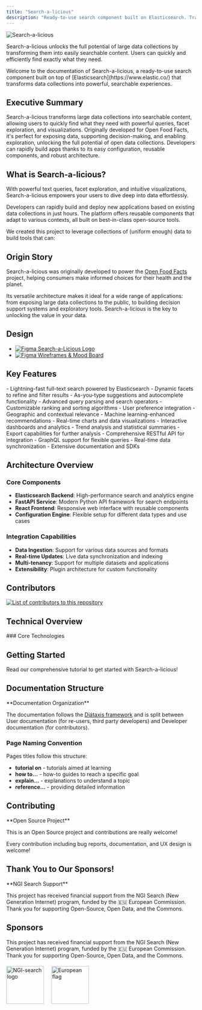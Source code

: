```yaml
---
title: "Search-a-licious"
description: "Ready-to-use search component built on Elasticsearch. Transform large data collections into searchable, explorable content with powerful queries and visualizations."
---
```



![Search-a-licious](<./(docs)/assets/RVB_HORIZONTAL_WHITE_BG_SEARCH-A-LICIOUS-50.png> "Search-a-licious logo")

Search-a-licious unlocks the full potential of large data collections by transforming them into easily searchable content. Users can quickly and efficiently find exactly what they need.

<Callout type="info">
  Welcome to the documentation of Search-a-licious, a ready-to-use search
  component built on top of [Elasticsearch](https://www.elastic.co/) that
  transforms data collections into powerful, searchable experiences.
</Callout>

## Executive Summary

<Callout>
  Search-a-licious transforms large data collections into searchable content,
  allowing users to quickly find what they need with powerful queries, facet
  exploration, and visualizations. Originally developed for Open Food Facts,
  it's perfect for exposing data, supporting decision-making, and enabling
  exploration, unlocking the full potential of open data collections. Developers
  can rapidly build apps thanks to its easy configuration, reusable components,
  and robust architecture.
</Callout>

## What is Search-a-licious?

With powerful text queries, facet exploration, and intuitive visualizations, Search-a-licious empowers your users to dive deep into data effortlessly.

Developers can rapidly build and deploy new applications based on existing data collections in just hours. The platform offers reusable components that adapt to various contexts, all built on best-in-class open-source tools.

We created this project to leverage collections of (uniform enough) data to build tools that can:

<Cards>
  <Card
    title="Reach Large Public"
    description="Make data accessible to a wide audience through intuitive search interfaces"
  />
  <Card
    title="Smart Filtering"
    description="Help users find items according to specific criteria with advanced faceting"
  />
  <Card
    title="Data Exploration"
    description="Enable data exploration and generate useful insights through visualizations"
  />
  <Card
    title="Rapid Development"
    description="Accelerate application development with reusable search components"
  />
</Cards>

## Origin Story

Search-a-licious was originally developed to power the [Open Food Facts](https://world.openfoodfacts.org/) project, helping consumers make informed choices for their health and the planet.

Its versatile architecture makes it ideal for a wide range of applications: from exposing large data collections to the public, to building decision support systems and exploratory tools. Search-a-licious is the key to unlocking the value in your data.

## Design

- [![Figma](https://img.shields.io/badge/figma-%23F24E1E.svg?logo=figma&logoColor=white) Search-a-Licious Logo](https://www.figma.com/design/gNnI56OF91Ugdd4fBaq5F8/Search-A-Licious-Logo?m=auto&t=bEHMawF1eequkY9w-6)
- [![Figma](https://img.shields.io/badge/figma-%23F24E1E.svg?logo=figma&logoColor=white) Wireframes & Mood Board](https://www.figma.com/design/d1tuhFa0qQLqqJP2xbwBqZ/Website-%E2%80%93%3E-Search?node-id=1-2&t=bEHMawF1eequkY9w-0)

## Key Features

<Steps>
  <Step title="Engaging Search Experience">
    - Lightning-fast full-text search powered by Elasticsearch - Dynamic facets
    to refine and filter results - As-you-type suggestions and autocomplete
    functionality - Advanced query parsing and search operators
  </Step>
  <Step title="Personalized Results">
    - Customizable ranking and sorting algorithms - User preference integration
    - Geographic and contextual relevance - Machine learning-enhanced
    recommendations
  </Step>
  <Step title="Instant Insights">
    - Real-time charts and data visualizations - Interactive dashboards and
    analytics - Trend analysis and statistical summaries - Export capabilities
    for further analysis
  </Step>
  <Step title="Powerful API">
    - Comprehensive RESTful API for integration - GraphQL support for flexible
    queries - Real-time data synchronization - Extensive documentation and SDKs
  </Step>
</Steps>

## Architecture Overview

### Core Components

- **Elasticsearch Backend**: High-performance search and analytics engine
- **FastAPI Service**: Modern Python API framework for search endpoints
- **React Frontend**: Responsive web interface with reusable components
- **Configuration Engine**: Flexible setup for different data types and use cases

### Integration Capabilities

- **Data Ingestion**: Support for various data sources and formats
- **Real-time Updates**: Live data synchronization and indexing
- **Multi-tenancy**: Support for multiple datasets and applications
- **Extensibility**: Plugin architecture for custom functionality

## Contributors

<a href="https://github.com/openfoodfacts/search-a-licious/graphs/contributors">
  <img
    alt="List of contributors to this repository"
    src="https://contrib.rocks/image?repo=openfoodfacts/search-a-licious"
  />
</a>

## Technical Overview

<Cards>
  <Card
    title="Web Components"
    href="/docs/Search-a-licious/users/tutorial#building-a-search-interface"
    description="Quickly build your UI using any JavaScript framework, or plain HTML"
  />
  <Card
    title="Easy Configuration"
    href="/docs/Search-a-licious/users/tutorial#create-a-configuration-file"
    description="One-stop file configuration to describe your content"
  />
  <Card
    title="Docker Deployment"
    href="/docs/Search-a-licious/users/how-to-install"
    description="Ready-to-deploy Docker Compose file including all needed services"
  />
  <Card
    title="Data Import"
    href="/docs/Search-a-licious/users/tutorial#import-the-data"
    description="One command initial data import from JSONL data export"
  />
</Cards>
### Core Technologies

<Cards>
  <Card
    title="Elasticsearch"
    href="https://www.elastic.co/elasticsearch"
    description="Powerful search engine foundation"
  />
  <Card
    title="Web Components"
    href="https://developer.mozilla.org/en-US/docs/Web/API/Web_Components"
    description="Built with Lit framework for reusable UI components"
  />
  <Card
    title="Vega"
    href="https://vega.github.io/"
    description="Advanced visualization and charting capabilities"
  />
  <Card
    title="Redis"
    href="https://redis.io/"
    description="Event stream processing and caching"
  />
</Cards>

## Getting Started

<Card title="Start with Tutorial" href="./users/tutorial">
  Read our comprehensive tutorial to get started with Search-a-licious!
</Card>

## Documentation Structure

<Callout type="info">
**Documentation Organization**

The documentation follows the [Diátaxis framework](https://diataxis.fr/) and is split between User documentation (for re-users, third party developers) and Developer documentation (for contributors).

</Callout>

<Cards>
  <Card
    title="User Documentation"
    href="./users/"
    description="For re-users and third party developers"
  />
  <Card
    title="Developer Documentation"
    href="./devs/"
    description="For contributors to the project"
  />
</Cards>

### Page Naming Convention

Pages titles follow this structure:

- **tutorial on** - tutorials aimed at learning
- **how to…** - how-to guides to reach a specific goal
- **explain…** - explanations to understand a topic
- **reference…** - providing detailed information

## Contributing

<Callout type="info">
**Open Source Project**

This is an Open Source project and contributions are really welcome!

</Callout>

<Cards>
  <Card
    title="Developer Introduction"
    href="./devs/introduction"
    description="Get started with contributing to the project"
  />
  <Card
    title="Project Wiki"
    href="https://wiki.openfoodfacts.org/Search-a-licious"
    description="Additional information and community resources"
  />
</Cards>

Every contribution including bug reports, documentation, and UX design is welcome!

## Thank You to Our Sponsors!

<Callout>
**NGI Search Support**

This project has received financial support from the NGI Search (New Generation Internet) program, funded by the 🇪🇺 European Commission. Thank you for supporting Open-Source, Open Data, and the Commons.

</Callout>

## Sponsors

This project has received financial support from the NGI Search (New Generation Internet) program, funded by the 🇪🇺 European Commission. Thank you for supporting Open-Source, Open Data, and the Commons.

<div style="display: flex; gap: 20px; align-items: center; margin: 20px 0;">
  <img
    src="./docs/assets/NGISearch_logo_tag_icon.svg"
    alt="NGI-search logo"
    title="NGI-search logo"
    height="100"
  />
  <img
    src="./docs/assets/europa-flag.jpg"
    alt="European flag"
    title="European flag"
    height="100"
  />
</div>
